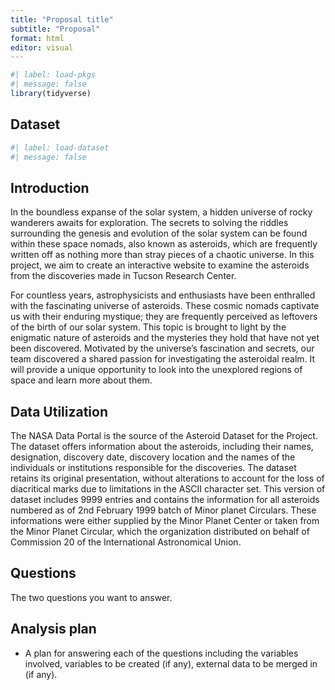 ```yaml
---
title: "Proposal title"
subtitle: "Proposal"
format: html
editor: visual
---
```


```r
#| label: load-pkgs
#| message: false
library(tidyverse)
```

## Dataset

```r
#| label: load-dataset
#| message: false
```

## Introduction 

In the boundless expanse of the solar system, a hidden  universe of rocky wanderers awaits for exploration. The secrets to solving the riddles surrounding the genesis and evolution of the solar system can be found within these space nomads, also known as asteroids, which are frequently written off as nothing more than stray pieces of a chaotic universe. In this project, we aim to create an interactive website to examine the asteroids from the discoveries made in Tucson Research Center.

For countless years, astrophysicists and enthusiasts have been enthralled with the fascinating universe of asteroids. These cosmic nomads captivate us with their enduring mystique; they are frequently perceived as leftovers of the birth of our solar system. This topic is brought to light by the enigmatic nature of asteroids and the mysteries they hold that have not yet been discovered. Motivated by the universe's fascination and secrets, our team discovered a shared passion for investigating the asteroidal realm. It will provide a unique opportunity to look into the unexplored regions of space and learn more about them.

## Data Utilization

The NASA Data Portal is the source of the Asteroid Dataset for the Project. The dataset offers  information about the asteroids, including their names, designation, discovery date, discovery location and the names of the individuals or institutions responsible for the discoveries. The dataset retains its original presentation, without alterations to account for the loss of diacritical marks due to limitations in the ASCII character set. This version of dataset includes 9999 entries and contains the information for all asteroids numbered as of 2nd February 1999 batch of Minor planet Circulars. These informations were either supplied by the Minor Planet Center or taken from the Minor Planet Circular, which the organization distributed on behalf of Commission 20 of the International Astronomical Union.

## Questions

The two questions you want to answer.

## Analysis plan

-   A plan for answering each of the questions including the variables involved, variables to be created (if any), external data to be merged in (if any).
